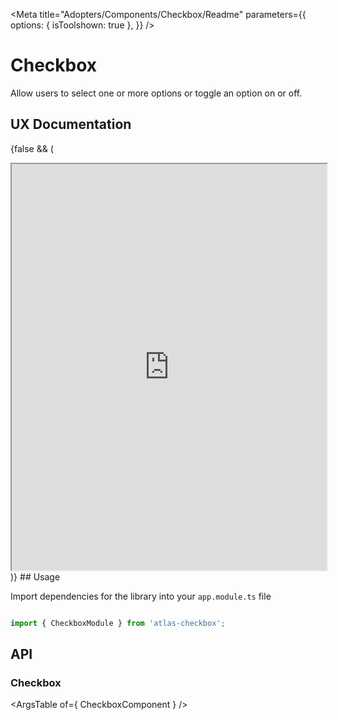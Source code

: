 

<Meta title="Adopters/Components/Checkbox/Readme" 
parameters={{
    options: {
      isToolshown: true
    },
  }}
/>

# Checkbox

Allow users to select one or more options or toggle an option on or off.

## UX Documentation
{false && (
<iframe
    src='https://www.figma.com/embed?embed_host=share&url=https%3A%2F%2Fwww.figma.com%2Ffile%2Ffxl3ShLGEohRETShL6CdQF%2FCheckbox---Foundations-0.0.2-Components-Documentation%3Fnode-id%3D13652%253A31136' 
    allowFullScreen="true"
    width='100%'
    height='650px'
    style={{border: 'none'}}
></iframe>
)}
## Usage

Import dependencies for the library into your ```app.module.ts``` file

```ts

import { CheckboxModule } from 'atlas-checkbox';

```

## API

### Checkbox

<ArgsTable of={ CheckboxComponent } />